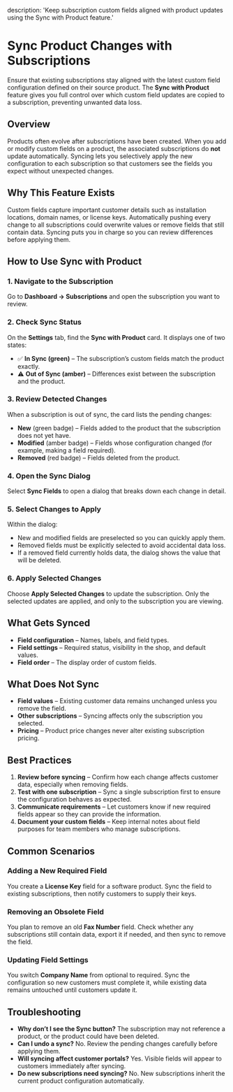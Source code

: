 description: 'Keep subscription custom fields aligned with product updates using the Sync with Product feature.'

# Sync Product Changes with Subscriptions

Ensure that existing subscriptions stay aligned with the latest custom field configuration defined on their source product. The **Sync with Product** feature gives you full control over which custom field updates are copied to a subscription, preventing unwanted data loss.

## Overview

Products often evolve after subscriptions have been created. When you add or modify custom fields on a product, the associated subscriptions do **not** update automatically. Syncing lets you selectively apply the new configuration to each subscription so that customers see the fields you expect without unexpected changes.

## Why This Feature Exists

Custom fields capture important customer details such as installation locations, domain names, or license keys. Automatically pushing every change to all subscriptions could overwrite values or remove fields that still contain data. Syncing puts you in charge so you can review differences before applying them.

## How to Use Sync with Product

### 1. Navigate to the Subscription
Go to **Dashboard → Subscriptions** and open the subscription you want to review.

### 2. Check Sync Status
On the **Settings** tab, find the **Sync with Product** card. It displays one of two states:

- ✅ **In Sync (green)** – The subscription’s custom fields match the product exactly.
- ⚠️ **Out of Sync (amber)** – Differences exist between the subscription and the product.

### 3. Review Detected Changes
When a subscription is out of sync, the card lists the pending changes:

- **New** (green badge) – Fields added to the product that the subscription does not yet have.
- **Modified** (amber badge) – Fields whose configuration changed (for example, making a field required).
- **Removed** (red badge) – Fields deleted from the product.

### 4. Open the Sync Dialog
Select **Sync Fields** to open a dialog that breaks down each change in detail.

### 5. Select Changes to Apply
Within the dialog:

- New and modified fields are preselected so you can quickly apply them.
- Removed fields must be explicitly selected to avoid accidental data loss.
- If a removed field currently holds data, the dialog shows the value that will be deleted.

### 6. Apply Selected Changes
Choose **Apply Selected Changes** to update the subscription. Only the selected updates are applied, and only to the subscription you are viewing.

## What Gets Synced

- **Field configuration** – Names, labels, and field types.
- **Field settings** – Required status, visibility in the shop, and default values.
- **Field order** – The display order of custom fields.

## What Does Not Sync

- **Field values** – Existing customer data remains unchanged unless you remove the field.
- **Other subscriptions** – Syncing affects only the subscription you selected.
- **Pricing** – Product price changes never alter existing subscription pricing.

## Best Practices

1. **Review before syncing** – Confirm how each change affects customer data, especially when removing fields.
2. **Test with one subscription** – Sync a single subscription first to ensure the configuration behaves as expected.
3. **Communicate requirements** – Let customers know if new required fields appear so they can provide the information.
4. **Document your custom fields** – Keep internal notes about field purposes for team members who manage subscriptions.

## Common Scenarios

### Adding a New Required Field
You create a **License Key** field for a software product. Sync the field to existing subscriptions, then notify customers to supply their keys.

### Removing an Obsolete Field
You plan to remove an old **Fax Number** field. Check whether any subscriptions still contain data, export it if needed, and then sync to remove the field.

### Updating Field Settings
You switch **Company Name** from optional to required. Sync the configuration so new customers must complete it, while existing data remains untouched until customers update it.

## Troubleshooting

- **Why don’t I see the Sync button?** The subscription may not reference a product, or the product could have been deleted.
- **Can I undo a sync?** No. Review the pending changes carefully before applying them.
- **Will syncing affect customer portals?** Yes. Visible fields will appear to customers immediately after syncing.
- **Do new subscriptions need syncing?** No. New subscriptions inherit the current product configuration automatically.

